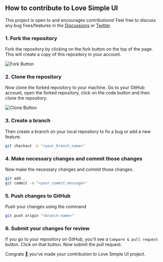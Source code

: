 
## How to contribute to Love Simple UI

<Callout emoji="💡">
  This project is open to and encourages contributions! Feel free to discuss any bug fixes/features in the <a href="https://github.com/thekavikumar/love-simple-ui/discussions">Discussions</a> or <a href="https://twitter.com/thekavikumar">Twitter</a>.
</Callout>

<Steps>

### 1. Fork the repository

Fork the repository by clicking on the fork button on the top of the page. This will create a copy of this repository in your account.

![Fork Button](https://help.github.com/assets/images/help/repository/fork_button.jpg)

### 2. Clone the repository

Now clone the forked repository to your machine. Go to your GitHub account, open the forked repository, click on the code button and then clone the repository.

![Clone Button](https://help.github.com/assets/images/help/repository/https-url-clone.png)

### 3. Create a branch

Then create a branch on your local repository to fix a bug or add a new feature.

```bash
git checkout -b "<your_branch_name>"
```

### 4. Make necessary changes and commit those changes

Now make the necessary changes and commit those changes.
```bash
git add .
git commit -m "<your_commit_message>"
```

### 5. Push changes to GitHub

Push your changes using the command 

```bash
git push origin "<branch-name>"
```

### 6. Submit your changes for review

If you go to your repository on GitHub, you'll see a `Compare & pull request` button. Click on that button. Now submit the pull request.

Congrats 🎉 you've made your contribution to Love Simple UI project.

</Steps>